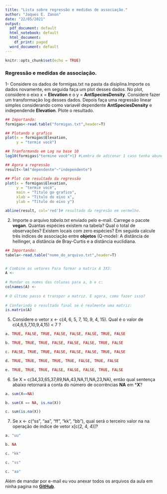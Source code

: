 ---
title: "Lista sobre regressão e medidas de associação."
author: "Jaques E. Zanon"
date: "22/05/2021"
output:
  pdf_document: default
  html_notebook: default
  html_document:
    df_print: paged
  word_document: default
---

```{r setup, include=FALSE}
knitr::opts_chunk$set(echo = TRUE)
```

### Regressão e medidas de associação.

1- Considere os dados de formigas.txt na pasta da disiplina.Importe os dados novamente, em seguida faça um plot desses dados. No plot, considere o eixo x = **Elevation** e o y = **AntSpeciesDensity**. Considere fazer um transformação log desses dados. 
  Depois faça uma regressão linear simples considerando como variavél dependente **AntSpeciesDensity** e independende **Elevation**. Plote o resultado.
```{r um,eval=FALSE}
## Importando:
formigas<-read.table("formigas.txt",header=T)

## Plotando o grafico
plot(x = formigas$Elevation,
     y = "termie você")

## Tranformando em Log na base 10
log10(formigas$"termine você"+1) #Lembra de adiconar 1 caso tenha abundancia zero.

## Agora a regressão
result<-lm("dependente"~"independente")

## Plot com resultado da regressão
plot(x = formigas$Elevation,
     y = "termie você",
     main = "Título go grafico",
     xlab = "Título do eixo x",
     ylab = "Título do eixo y")

abline(result, col='red')# resultado da regresão em vermelho.

```

2. Importe o arquivo *tabela.txt* enviado pelo e-mail. Carrege o pacote **vegan**. Quantas espécies existem na tabela? Qual o total de observações? Existem locais com zero espécies?
Em seguida calcule três indices de associação entre **objetos** (Q-mode): A distância de hellinger, a distância de Bray-Curtis e a distância euclidiana.


```{r dois,eval=FALSE}
## Importando:
tabela<-read.table("nome_do_arquivo.txt",header=T)


# Combine os vetores Para formar a matrix A 3X3:
A <- 
  
# Mundar os nomes das colunas para a, b e c:
colnames(A) <- 
  
# O último passo é transpor a matriz. E agora, como fazer isso?
  
# Conferindo o resultado final se é realmente uma matriz:
is.matrix(A)
```

5. Considere o vetor x <- c(4, 6, 5, 7, 10, 9, 4, 15). Qual é o valor de
c(4,6,5,7,10,9,4,15) < 7 ?
```{r tres,eval=FALSE}
a. TRUE, FALSE, TRUE, FALSE, FALSE, FALSE, TRUE, FALSE

b. TRUE, TRUE, TRUE, FALSE, FALSE, FALSE, TRUE, FALSE

c. FALSE, TRUE, TRUE, FALSE, FALSE, FALSE, TRUE, FALSE

d. TRUE, TRUE, TRUE, TRUE, TRUE, FALSE, TRUE, FALSE

e. TRUE, TRUE, TRUE, FALSE, FALSE, FALSE, TRUE, FALSE

```

6. Se X = c(34,33,65,37,89,NA,43,NA,11,NA,23,NA), então qual sentença abaixo
retornará a conta do número de ocorrências **NA** em ***X**?
```{r quatro,eval=FALSE}
a. sum(X==NA)

b. sum(X == NA, is.na(X))

c. sum(is.na(X))

```

7. Se x <- c("ss", "aa", "ff", "kk", "bb"), qual será o terceiro valor na
na operação de índice de vetor x[c(2, 4, 4)]?
```{r cinco,eval=FALSE}
a. "uu"

b. NA

c. "kk"

c. "ss"

c. "aa"

```

Além de mandar por e-mail eu vou anexar todos os arquivos da aula em ninha pagina no [**GitHub**](https://github.com/JaquesZanon/Disciplina_R_IBoT_2021).






